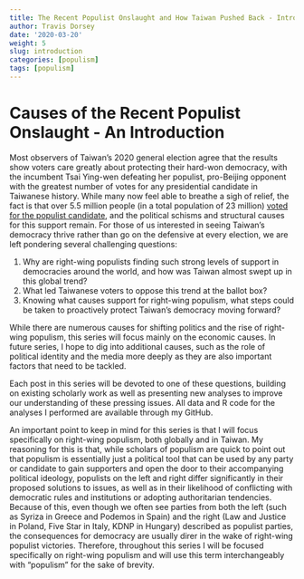 ```yaml
---
title: The Recent Populist Onslaught and How Taiwan Pushed Back - Introduction
author: Travis Dorsey
date: '2020-03-20'
weight: 5
slug: introduction
categories: [populism]
tags: [populism]
---
```


# Causes of the Recent Populist Onslaught - An Introduction

Most observers of Taiwan’s 2020 general election agree that the results show voters care greatly about protecting their hard-won democracy, with the incumbent Tsai Ying-wen defeating her populist, pro-Beijing opponent with the greatest number of votes for any presidential candidate in Taiwanese history. While many now feel able to breathe a sigh of relief, the fact is that over 5.5 million people (in a total population of 23 million) [voted for the populist candidate](https://www.bloomberg.com/graphics/2020-taiwan-election-results/), and the political schisms and structural causes for this support remain. For those of us interested in seeing Taiwan’s democracy thrive rather than go on the defensive at every election, we are left pondering several challenging questions:

1.	Why are right-wing populists finding such strong levels of support in democracies around the world, and how was Taiwan almost swept up in this global trend?
2.	What led Taiwanese voters to oppose this trend at the ballot box? 
3.	Knowing what causes support for right-wing populism, what steps could be taken to proactively protect Taiwan’s democracy moving forward?

While there are numerous causes for shifting politics and the rise of right-wing populism, this series will focus mainly on the economic causes. In future series, I hope to dig into additional causes, such as the role of political identity and the media more deeply as they are also important factors that need to be tackled. 

Each post in this series will be devoted to one of these questions, building on existing scholarly work as well as presenting new analyses to improve our understanding of these pressing issues. All data and R code for the analyses I performed are available through my GitHub. 

An important point to keep in mind for this series is that I will focus specifically on right-wing populism, both globally and in Taiwan. My reasoning for this is that, while scholars of populism are quick to point out that populism is essentially just a political tool that can be used by any party or candidate to gain supporters and open the door to their accompanying political ideology, populists on the left and right differ significantly in their proposed solutions to issues, as well as in their likelihood of conflicting with democratic rules and institutions or adopting authoritarian tendencies. Because of this, even though we often see parties from both the left (such as Syriza in Greece and Podemos in Spain) and the right (Law and Justice in Poland, Five Star in Italy, KDNP in Hungary) described as populist parties, the consequences for democracy are usually direr in the wake of right-wing populist victories. Therefore, throughout this series I will be focused specifically on right-wing populism and will use this term interchangeably with “populism” for the sake of brevity. 

